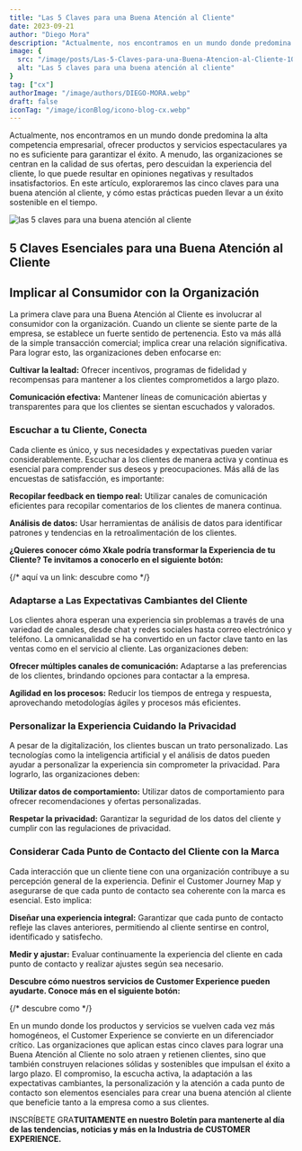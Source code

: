 ```yaml
---
title: "Las 5 Claves para una Buena Atención al Cliente"
date: 2023-09-21
author: "Diego Mora"
description: "Actualmente, nos encontramos en un mundo donde predomina la alta competencia empresarial, ofrecer productos y servicios espectaculares ya no es suficiente para garantizar el éxito. A menudo, las organizaciones se centran en la calidad de sus ofertas, pero descuidan la experiencia del cliente, lo que puede resultar en opiniones negativas y resultados insatisfactorios. En este artículo, exploraremos las cinco claves para una buena atención al cliente, y cómo estas prácticas pueden llevar a un éxito sostenible en el tiempo."
image: {
  src: "/image/posts/Las-5-Claves-para-una-Buena-Atencion-al-Cliente-1024x576.webp",
  alt: "Las 5 claves para una buena atención al cliente"
}
tag: ["cx"]
authorImage: "/image/authors/DIEGO-MORA.webp"
draft: false
iconTag: "/image/iconBlog/icono-blog-cx.webp"
---
```



Actualmente, nos encontramos en un mundo donde predomina la alta competencia empresarial, ofrecer productos y servicios espectaculares ya no es suficiente para garantizar el éxito. A menudo, las organizaciones se centran en la calidad de sus ofertas, pero descuidan la experiencia del cliente, lo que puede resultar en opiniones negativas y resultados insatisfactorios. En este artículo, exploraremos las cinco claves para una buena atención al cliente, y cómo estas prácticas pueden llevar a un éxito sostenible en el tiempo.

![las 5 claves para una buena atención al cliente](/image/posts/Las-5-Claves-para-una-Buena-Atencion-al-Cliente-1024x576.webp)

## 5 Claves Esenciales para una Buena Atención al Cliente

## Implicar al Consumidor con la Organización

La primera clave para una Buena Atención al Cliente es involucrar al consumidor con la organización. Cuando un cliente se siente parte de la empresa, se establece un fuerte sentido de pertenencia. Esto va más allá de la simple transacción comercial; implica crear una relación significativa. Para lograr esto, las organizaciones deben enfocarse en:

**Cultivar la lealtad:** Ofrecer incentivos, programas de fidelidad y recompensas para mantener a los clientes comprometidos a largo plazo.

**Comunicación efectiva:** Mantener líneas de comunicación abiertas y transparentes para que los clientes se sientan escuchados y valorados.

### Escuchar a tu Cliente, Conecta

Cada cliente es único, y sus necesidades y expectativas pueden variar considerablemente. Escuchar a los clientes de manera activa y continua es esencial para comprender sus deseos y preocupaciones. Más allá de las encuestas de satisfacción, es importante:

**Recopilar feedback en tiempo real:** Utilizar canales de comunicación eficientes para recopilar comentarios de los clientes de manera continua.

**Análisis de datos:** Usar herramientas de análisis de datos para identificar patrones y tendencias en la retroalimentación de los clientes.

**¿Quieres conocer cómo Xkale podría transformar la Experiencia de tu Cliente? Te invitamos a conocerlo en el siguiente botón:**

{/* aquí va un link: descubre como */}

### Adaptarse a Las Expectativas Cambiantes del Cliente

Los clientes ahora esperan una experiencia sin problemas a través de una variedad de canales, desde chat y redes sociales hasta correo electrónico y teléfono. La omnicanalidad se ha convertido en un factor clave tanto en las ventas como en el servicio al cliente. Las organizaciones deben:

**Ofrecer múltiples canales de comunicación:** Adaptarse a las preferencias de los clientes, brindando opciones para contactar a la empresa.

**Agilidad en los procesos:** Reducir los tiempos de entrega y respuesta, aprovechando metodologías ágiles y procesos más eficientes.

### Personalizar la Experiencia Cuidando la Privacidad
A pesar de la digitalización, los clientes buscan un trato personalizado. Las tecnologías como la inteligencia artificial y el análisis de datos pueden ayudar a personalizar la experiencia sin comprometer la privacidad. Para lograrlo, las organizaciones deben:

**Utilizar datos de comportamiento:** Utilizar datos de comportamiento para ofrecer recomendaciones y ofertas personalizadas.

**Respetar la privacidad:** Garantizar la seguridad de los datos del cliente y cumplir con las regulaciones de privacidad.

### Considerar Cada Punto de Contacto del Cliente con la Marca
Cada interacción que un cliente tiene con una organización contribuye a su percepción general de la experiencia. Definir el Customer Journey Map y asegurarse de que cada punto de contacto sea coherente con la marca es esencial. Esto implica:

**Diseñar una experiencia integral:** Garantizar que cada punto de contacto refleje las claves anteriores, permitiendo al cliente sentirse en control, identificado y satisfecho.

**Medir y ajustar:** Evaluar continuamente la experiencia del cliente en cada punto de contacto y realizar ajustes según sea necesario.

**Descubre cómo nuestros servicios de Customer Experience pueden ayudarte. Conoce más en el siguiente botón:**

{/* descubre como */}

En un mundo donde los productos y servicios se vuelven cada vez más homogéneos, el Customer Experience se convierte en un diferenciador crítico. Las organizaciones que aplican estas cinco claves para lograr una Buena Atención al Cliente no solo atraen y retienen clientes, sino que también construyen relaciones sólidas y sostenibles que impulsan el éxito a largo plazo. El compromiso, la escucha activa, la adaptación a las expectativas cambiantes, la personalización y la atención a cada punto de contacto son elementos esenciales para crear una buena atención al cliente que beneficie tanto a la empresa como a sus clientes.

INSCRÍBETE GRA**TUITAMENTE en nuestro Boletín para mantenerte al día de las tendencias, noticias y más en la Industria de CUSTOMER EXPERIENCE.**
